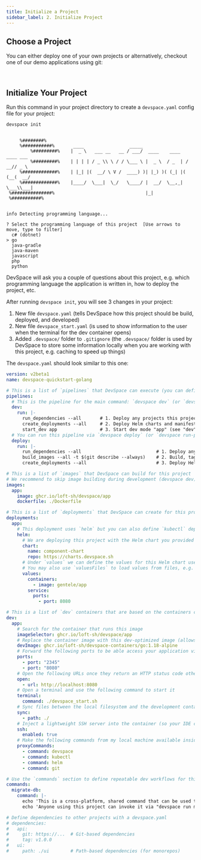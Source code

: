 ```yaml
---
title: Initialize a Project
sidebar_label: 2. Initialize Project
---
```



## Choose a Project
You can either deploy one of your own projects or alternatively, checkout one of our demo applications using git:

<ChooseProjectFragment/>


<br/>

## Initialize Your Project
Run this command in your project directory to create a `devspace.yaml` config file for your project:
```bash
devspace init
```

```

     %########%      
     %###########%       ____                 _____                      
         %#########%    |  _ \   ___ __   __ / ___/  ____    ____   ____ ___ 
         %#########%    | | | | / _ \\ \ / / \___ \ |  _ \  / _  | / __// _ \
     %#############%    | |_| |(  __/ \ V /  ____) )| |_) )( (_| |( (__(  __/
     %#############%    |____/  \___|  \_/   \____/ |  __/  \__,_| \___\\___|
 %###############%                                  |_|
 %###########%


info Detecting programming language...

? Select the programming language of this project  [Use arrows to move, type to filter]
  c# (dotnet)
> go
  java-gradle
  java-maven
  javascript
  php
  python
```

DevSpace will ask you a couple of questions about this project, e.g. which programming language the application is written in, how to deploy the project, etc.

After running `devspace init`, you will see 3 changes in your project:
1. New file `devspace.yaml` (tells DevSpace how this project should be build, deployed, and developed)
2. New file `devspace_start.yaml` (is used to show information to the user when the terminal for the dev container opens)
3. Added `.devspace/` folder to `.gitignore` (the `.devspace/` folder is used by DevSpace to store some information locally when you are working with this project, e.g. caching to speed up things)

The `devspace.yaml` should look similar to this one:
```yaml title=devspace.yaml
version: v2beta1
name: devspace-quickstart-golang

# This is a list of `pipelines` that DevSpace can execute (you can define your own)
pipelines:
  # This is the pipeline for the main command: `devspace dev` (or `devspace run-pipeline dev`)
  dev:
    run: |-
      run_dependencies --all       # 1. Deploy any projects this project needs (see "dependencies")
      create_deployments --all     # 2. Deploy Helm charts and manifests specfied as "deployments"
      start_dev app                # 3. Start dev mode "app" (see "dev" section)
  # You can run this pipeline via `devspace deploy` (or `devspace run-pipeline deploy`)
  deploy:
    run: |-
      run_dependencies --all                            # 1. Deploy any projects this project needs (see "dependencies")
      build_images --all -t $(git describe --always)    # 2. Build, tag (git commit hash) and push all images (see "images")
      create_deployments --all                          # 3. Deploy Helm charts and manifests specfied as "deployments"

# This is a list of `images` that DevSpace can build for this project
# We recommend to skip image building during development (devspace dev) as much as possible
images:
  app:
    image: ghcr.io/loft-sh/devspace/app
    dockerfile: ./Dockerfile

# This is a list of `deployments` that DevSpace can create for this project
deployments:
  app:
    # This deployment uses `helm` but you can also define `kubectl` deployments or kustomizations
    helm:
      # We are deploying this project with the Helm chart you provided
      chart:
        name: component-chart
        repo: https://charts.devspace.sh
      # Under `values` we can define the values for this Helm chart used during `helm install/upgrade`
      # You may also use `valuesFiles` to load values from files, e.g. valuesFiles: ["values.yaml"]
      values:
        containers:
          - image: gentele/app
        service:
          ports:
            - port: 8080

# This is a list of `dev` containers that are based on the containers created by your deployments
dev:
  app:
    # Search for the container that runs this image
    imageSelector: ghcr.io/loft-sh/devspace/app
    # Replace the container image with this dev-optimized image (allows to skip image building during development)
    devImage: ghcr.io/loft-sh/devspace-containers/go:1.18-alpine
    # Forward the following ports to be able access your application via localhost
    ports:
      - port: "2345"
      - port: "8080"
    # Open the following URLs once they return an HTTP status code other than 502 or 503
    open:
      - url: http://localhost:8080
    # Open a terminal and use the following command to start it
    terminal:
      command: ./devspace_start.sh
    # Sync files between the local filesystem and the development container
    sync:
      - path: ./
    # Inject a lightweight SSH server into the container (so your IDE can connect to the remote dev env)
    ssh:
      enabled: true
    # Make the following commands from my local machine available inside the dev container
    proxyCommands:
      - command: devspace
      - command: kubectl
      - command: helm
      - command: git

# Use the `commands` section to define repeatable dev workflows for this project 
commands:
  migrate-db:
    command: |-
      echo 'This is a cross-platform, shared command that can be used to codify any kind of dev task.'
      echo 'Anyone using this project can invoke it via "devspace run migrate-db"'

# Define dependencies to other projects with a devspace.yaml
# dependencies:
#   api:
#     git: https://...  # Git-based dependencies
#     tag: v1.0.0
#   ui:
#     path: ./ui        # Path-based dependencies (for monorepos)
```
